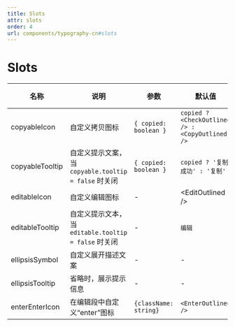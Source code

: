 ```yaml
---
title: Slots
attr: slots
order: 4
url: components/typography-cn#slots
---
```


# Slots

| 名称 | 说明 | 参数 | 默认值 | 版本 |
| --- | --- | --- | --- | --- |
| copyableIcon | 自定义拷贝图标 | `{ copied: boolean }` | `copied ? <CheckOutlined /> : <CopyOutlined />` |  |
| copyableTooltip | 自定义提示文案，当 `copyable.tooltip = false` 时关闭 | `{ copied: boolean }` | `copied ? '复制成功' : '复制'` |  |
| editableIcon | 自定义编辑图标 | - | &lt;EditOutlined /> |  |
| editableTooltip | 自定义提示文本，当 `editable.tooltip = false` 时关闭 | - | `编辑` |  |
| ellipsisSymbol | 自定义展开描述文案 | - | - |  |
| ellipsisTooltip | 省略时，展示提示信息 | - | - |  |
| enterEnterIcon | 在编辑段中自定义“enter”图标 | `{className: string}` | `<EnterOutlined />` | 3.0 |
